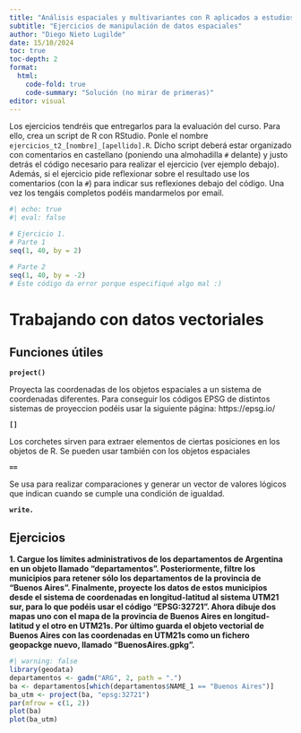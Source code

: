 ```yaml
---
title: "Análisis espaciales y multivariantes con R aplicados a estudios de biodiversidad"
subtitle: "Ejercicios de manipulación de datos espaciales"
author: "Diego Nieto Lugilde"
date: 15/10/2024
toc: true
toc-depth: 2
format: 
  html:
    code-fold: true
    code-summary: "Solución (no mirar de primeras)"
editor: visual
---
```


::: {.callout-note}
Los ejercicios tendréis que entregarlos para la evaluación del curso. Para ello, crea un script de R con RStudio. Ponle el nombre `ejercicios_t2_[nombre]_[apellido].R`. Dicho script deberá estar organizado con comentarios en castellano (poniendo una almohadilla `#` delante) y justo detrás el código necesario para realizar el ejercicio (ver ejemplo debajo). Además, si el ejercicio pide reflexionar sobre el resultado use los comentarios (con la `#`) para indicar sus reflexiones debajo del código. Una vez los tengáis completos podéis mandarmelos por email.

```r
#| echo: true
#| eval: false

# Ejercicio 1.
# Parte 1
seq(1, 40, by = 2)

# Parte 2
seq(1, 40, by = -2)
# Este código da error porque especifiqué algo mal :)

```
:::


# Trabajando con datos vectoriales

## Funciones útiles

**`project()`**

Proyecta las coordenadas de los objetos espaciales a un sistema de coordenadas diferentes. Para conseguir los códigos EPSG de distintos sistemas de proyeccion podéis usar la siguiente página: https://epsg.io/

**`[]`**

Los corchetes sirven para extraer elementos de ciertas posiciones en los objetos de R. Se pueden usar también con los objetos espaciales

**`==`**

Se usa para realizar comparaciones y generar un vector de valores lógicos que indican cuando se cumple una condición de igualdad.

**`write.`**

## Ejercicios

**1. Cargue los límites administrativos de los departamentos de Argentina en un objeto llamado "departamentos". Posteriormente, filtre los municipios para retener sólo los departamentos de la provincia de "Buenos Aires". Finalmente, proyecte los datos de estos municipios desde el sistema de coordenadas en longitud-latitud al sistema UTM21 sur, para lo que podéis usar el código "EPSG:32721". Ahora dibuje dos mapas uno con el mapa de la provincia de Buenos Aires en longitud-latitud y el otro en UTM21s. Por último guarda el objeto vectorial de Buenos Aires con las coordenadas en UTM21s como un fichero geopackge nuevo, llamado "BuenosAires.gpkg".**

```r
#| warning: false
library(geodata)
departamentos <- gadm("ARG", 2, path = ".")
ba <- departamentos[which(departamentos$NAME_1 == "Buenos Aires")]
ba_utm <- project(ba, "epsg:32721")
par(mfrow = c(1, 2))
plot(ba)
plot(ba_utm)
```
